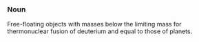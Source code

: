 ===Noun===
{{en-noun|sg=[[sub-brown]] [[dwarf]]|pl1=sub-brown dwarf}}

Free-floating objects with masses below the limiting mass for thermonuclear fusion of deuterium
and equal to those of planets.